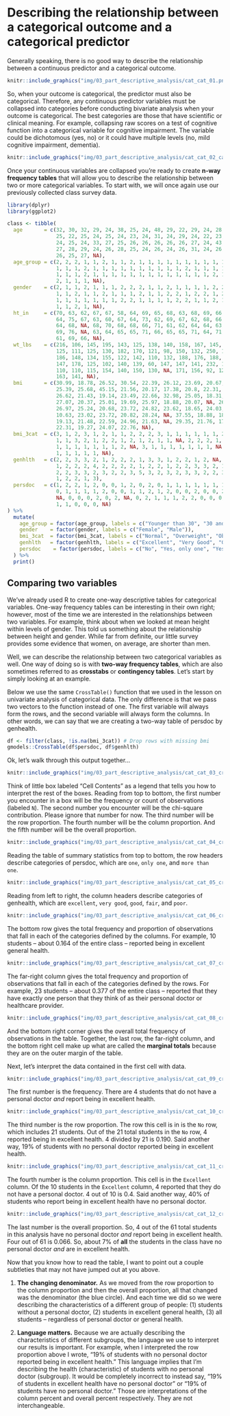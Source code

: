 # Describing the relationship between a categorical outcome and a categorical predictor

Generally speaking, there is no good way to describe the relationship between a continuous predictor and a categorical outcome. 

```r
knitr::include_graphics("img/03_part_descriptive_analysis/cat_cat_01.png")
```

So, when your outcome is categorical, the predictor must also be categorical. Therefore, any continuous predictor variables must be collapsed into categories before conducting bivariate analysis when your outcome is categorical. The best categories are those that have scientific or clinical meaning. For example, collapsing raw scores on a test of cognitive function into a categorical variable for cognitive impairment. The variable could be dichotomous (yes, no) or it could have multiple levels (no, mild cognitive impairment, dementia).

```r
knitr::include_graphics("img/03_part_descriptive_analysis/cat_cat_02_categorizing.png")
```

Once your continuous variables are collapsed you’re ready to create **n-way frequency tables** that will allow you to describe the relationship between two or more categorical variables. To start with, we will once again use our previously collected class survey data.

```r
library(dplyr)
library(ggplot2)
```

```r
class <- tibble(
  age       = c(32, 30, 32, 29, 24, 38, 25, 24, 48, 29, 22, 29, 24, 28, 24, 25, 
                25, 22, 25, 24, 25, 24, 23, 24, 31, 24, 29, 24, 22, 23, 26, 23, 
                24, 25, 24, 33, 27, 25, 26, 26, 26, 26, 26, 27, 24, 43, 25, 24, 
                27, 28, 29, 24, 26, 28, 25, 24, 26, 24, 26, 31, 24, 26, 31, 34, 
                26, 25, 27, NA),
  age_group = c(2, 2, 2, 1, 1, 2, 1, 1, 2, 1, 1, 1, 1, 1, 1, 1, 1, 1, 1, 1, 1, 
                1, 1, 1, 2, 1, 1, 1, 1, 1, 1, 1, 1, 1, 1, 2, 1, 1, 1, 1, 1, 1, 
                1, 1, 1, 2, 1, 1, 1, 1, 1, 1, 1, 1, 1, 1, 1, 1, 1, 2, 1, 1, 2, 
                2, 1, 1, 1, NA),
  gender    = c(2, 1, 1, 2, 1, 1, 1, 2, 2, 2, 1, 1, 2, 1, 1, 1, 1, 2, 2, 1, 1, 
                1, 1, 2, 1, 1, 2, 1, 1, 1, 2, 1, 1, 2, 2, 1, 2, 2, 1, 2, 2, 1, 
                1, 1, 1, 1, 1, 1, 1, 2, 2, 1, 1, 1, 1, 2, 2, 1, 1, 2, 1, 2, 1, 
                1, 1, 2, 1, NA),
  ht_in     = c(70, 63, 62, 67, 67, 58, 64, 69, 65, 68, 63, 68, 69, 66, 67, 65, 
                64, 75, 67, 63, 60, 67, 64, 73, 62, 69, 67, 62, 68, 66, 66, 62, 
                64, 68, NA, 68, 70, 68, 68, 66, 71, 61, 62, 64, 64, 63, 67, 66, 
                69, 76, NA, 63, 64, 65, 65, 71, 66, 65, 65, 71, 64, 71, 60, 62, 
                61, 69, 66, NA),
  wt_lbs    = c(216, 106, 145, 195, 143, 125, 138, 140, 158, 167, 145, 297, 146, 
                125, 111, 125, 130, 182, 170, 121, 98, 150, 132, 250, 137, 124, 
                186, 148, 134, 155, 122, 142, 110, 132, 188, 176, 188, 166, 136, 
                147, 178, 125, 102, 140, 139, 60, 147, 147, 141, 232, 186, 212, 
                110, 110, 115, 154, 140, 150, 130, NA, 171, 156, 92, 122, 102, 
                163, 141, NA),
  bmi       = c(30.99, 18.78, 26.52, 30.54, 22.39, 26.12, 23.69, 20.67, 26.29, 
                25.39, 25.68, 45.15, 21.56, 20.17, 17.38, 20.8, 22.31, 22.75, 
                26.62, 21.43, 19.14, 23.49, 22.66, 32.98, 25.05, 18.31, 29.13, 
                27.07, 20.37, 25.01, 19.69, 25.97, 18.88, 20.07, NA, 26.76, 
                26.97, 25.24, 20.68, 23.72, 24.82, 23.62, 18.65, 24.03, 23.86, 
                10.63, 23.02, 23.72, 20.82, 28.24, NA, 37.55, 18.88, 18.3, 
                19.13, 21.48, 22.59, 24.96, 21.63, NA, 29.35, 21.76, 17.97, 
                22.31, 19.27, 24.07, 22.76, NA),
  bmi_3cat  = c(3, 1, 2, 3, 1, 2, 1, 1, 2, 2, 2, 3, 1, 1, 1, 1, 1, 1, 2, 1, 1, 
                1, 1, 3, 2, 1, 2, 2, 1, 2, 1, 2, 1, 1, NA, 2, 2, 2, 1, 1, 1, 1, 
                1, 1, 1, 1, 1, 1, 1, 2, NA, 3, 1, 1, 1, 1, 1, 1, 1, NA, 2, 1, 
                1, 1, 1, 1, 1, NA),
  genhlth   = c(2, 2, 3, 3, 2, 1, 2, 2, 2, 1, 3, 3, 1, 2, 2, 1, 2, NA, 3, 2, 3, 
                1, 2, 2, 2, 4, 2, 2, 2, 2, 1, 2, 2, 1, 2, 2, 3, 3, 2, 1, 3, 3, 
                2, 2, 3, 3, 2, 3, 2, 2, 3, 5, 3, 2, 3, 2, 3, 3, 2, 2, 3, 3, 3, 
                1, 2, 2, 1, 3),
  persdoc   = c(1, 2, 2, 1, 2, 0, 0, 1, 2, 0, 2, 0, 1, 1, 1, 1, 1, 1, 1, 1, 0, 
                0, 1, 1, 1, 1, 2, 0, 0, 1, 1, 2, 1, 2, 0, 0, 2, 0, 0, 2, 2, 0, 
                NA, 0, 0, 0, 2, 0, 2, NA, 0, 2, 1, 1, 1, 2, 2, 0, 0, 0, 1, 2, 
                1, 1, 0, 0, 0, NA)
) %>% 
  mutate(
    age_group = factor(age_group, labels = c("Younger than 30", "30 and Older")),
    gender    = factor(gender, labels = c("Female", "Male")),
    bmi_3cat  = factor(bmi_3cat, labels = c("Normal", "Overweight", "Obese")),
    genhlth   = factor(genhlth, labels = c("Excellent", "Very Good", "Good", "Fair", "Poor")),
    persdoc    = factor(persdoc, labels = c("No", "Yes, only one", "Yes, more than one"))
  ) %>% 
  print()
```

## Comparing two variables

We’ve already used R to create one-way descriptive tables for categorical variables. One-way frequency tables can be interesting in their own right; however, most of the time we are interested in the relationships between two variables. For example, think about when we looked at mean height within levels of gender. This told us something about the relationship between height and gender. While far from definite, our little survey provides some evidence that women, on average, are shorter than men. 

Well, we can describe the relationship between two categorical variables as well. One way of doing so is with **two-way frequency tables**, which are also sometimes referred to as **crosstabs** or **contingency tables**. Let’s start by simply looking at an example. 

Below we use the same `CrossTable()` function that we used in the lesson on univariate analysis of categorical data. The only difference is that we pass two vectors to the function instead of one. The first variable will always form the rows, and the second variable will always form the columns. In other words, we can say that we are creating a two-way table of persdoc by genhealth.

```r
df <- filter(class, !is.na(bmi_3cat)) # Drop rows with missing bmi
gmodels::CrossTable(df$persdoc, df$genhlth)
```

Ok, let’s walk through this output together...

```r
knitr::include_graphics("img/03_part_descriptive_analysis/cat_cat_03_crosstable.png")
```

Think of little box labeled "Cell Contents" as a legend that tells you how to interpret the rest of the boxes. Reading from top to bottom, the first number you encounter in a box will be the frequency or count of observations (labeled `N`). The second number you encounter will be the chi-square contribution. Please ignore that number for now. The third number will be the row proportion. The fourth number will be the column proportion. And the fifth number will be the overall proportion. 

```r
knitr::include_graphics("img/03_part_descriptive_analysis/cat_cat_04_crosstable.png")
```

Reading the table of summary statistics from top to bottom, the row headers describe categories of persdoc, which are `one`, `only one`, and `more than one`. 

```r
knitr::include_graphics("img/03_part_descriptive_analysis/cat_cat_05_crosstable.png")
```

Reading from left to right, the column headers describe categories of genhealth, which are `excellent`, `very good`, `good`, `fair`, and `poor`.

```r
knitr::include_graphics("img/03_part_descriptive_analysis/cat_cat_06_crosstable.png")
```

The bottom row gives the total frequency and proportion of observations that fall in each of the categories defined by the columns. For example, 10 students -- about 0.164 of the entire class -- reported being in excellent general health.

```r
knitr::include_graphics("img/03_part_descriptive_analysis/cat_cat_07_crosstable.png")
```

The far-right column gives the total frequency and proportion of observations that fall in each of the categories defined by the rows. For example, 23 students -- about 0.377 of the entire class -- reported that they have exactly one person that they think of as their personal doctor or healthcare provider. 

```r
knitr::include_graphics("img/03_part_descriptive_analysis/cat_cat_08_crosstable.png")
```

And the bottom right corner gives the overall total frequency of observations in the table. Together, the last row, the far-right column, and the bottom right cell make up what are called the **marginal totals** because they are on the outer margin of the table. 

Next, let’s interpret the data contained in the first cell with data. 

```r
knitr::include_graphics("img/03_part_descriptive_analysis/cat_cat_09_crosstable.png")
```

The first number is the frequency. There are 4 students that do not have a personal doctor _and_ report being in excellent health. 
```r
knitr::include_graphics("img/03_part_descriptive_analysis/cat_cat_10_crosstable.png")
```

The third number is the row proportion. The row this cell is in is the `No` row, which includes 21 students. Out of the 21 total students in the `No` row, 4 reported being in excellent health. 4 divided by 21 is 0.190. Said another way, 19% of students with no personal doctor reported being in excellent health.

```r
knitr::include_graphics("img/03_part_descriptive_analysis/cat_cat_11_crosstable.png")
```

The fourth number is the column proportion. This cell is in the `Excellent` column. Of the 10 students in the `Excellent` column, 4 reported that they do not have a personal doctor. 4 out of 10 is 0.4. Said another way, 40% of students who report being in excellent health have no personal doctor.

```r
knitr::include_graphics("img/03_part_descriptive_analysis/cat_cat_12_crosstable.png")
```

The last number is the overall proportion. So, 4 out of the 61 total students in this analysis have no personal doctor _and_ report being in excellent health. Four out of 61 is 0.066. So, about 7% of **all** the students in the class have no personal doctor _and_ are in excellent health. 

Now that you know how to read the table, I want to point out a couple subtleties that may not have jumped out at you above. 

1. **The changing denominator.** As we moved from the row proportion to the column proportion and then the overall proportion, all that changed was the denominator (the blue circle). And each time we did so we were describing the characteristics of a different group of people: (1) students without a personal doctor, (2) students in excellent general health, (3) all students -- regardless of personal doctor or general health.

2. **Language matters.** Because we are actually describing the characteristics of different subgroups, the language we use to interpret our results is important. For example, when I interpreted the row proportion above I wrote, "19% of students with no personal doctor reported being in excellent health." This language implies that I'm describing the health (characteristic) of students with no personal doctor (subgroup). It would be completely incorrect to instead say, "19% of students in excellent health have no personal doctor" or "19% of students have no personal doctor." Those are interpretations of the column percent and overall percent respectively. They are not interchangeable.
